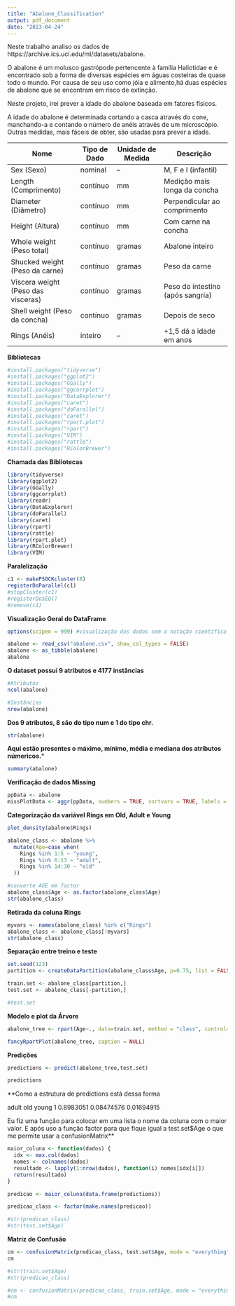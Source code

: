 ---
title: "Abalone_Classification"
output: pdf_document
date: "2023-04-24"
---

Neste trabalho analiso os dados de https://archive.ics.uci.edu/ml/datasets/abalone.

O abalone é um molusco gastrópode pertencente à família Haliotidae e é encontrado sob a forma de diversas espécies em águas costeiras de quase todo o mundo. Por causa de seu uso como jóia e alimento,há duas espécies de abalone que se encontram em risco de extinção.

Neste projeto, irei prever a idade do abalone baseada em fatores físicos.

A idade do abalone é determinada cortando a casca através do cone, manchando-a e contando o número de anéis através de um microscópio. Outras medidas, mais fáceis de obter, são usadas para prever a idade.

| Nome                           	  | Tipo de Dado      | Unidade de Medida      | Descrição                        |
|---------------------------------- |------------------	|----------------------- |---------------------------------	|
| Sex (Sexo)                        | nominal           |   --                   | M, F e I (infantil)              |
| Length (Comprimento)       	      | contínuo          | mm                     | Medição mais longa da concha     |
| Diameter (Diâmetro)      	        | contínuo          | mm                     | Perpendicular ao comprimento     | 
| Height (Altura)       	          | contínuo          | mm                     | Com carne na concha              |
| Whole weight (Peso total)      	  | contínuo          | gramas                 | Abalone inteiro                  |
| Shucked weight (Peso da carne)    | contínuo          | gramas                 | Peso da carne                    |
| Viscera weight (Peso das vísceras)| contínuo          | gramas                 | Peso do intestino (após sangria) |
| Shell weight (Peso da concha)     | contínuo          | gramas                 | Depois de seco                   |
| Rings (Anéis)          	          | inteiro           |   --                   | +1,5 dá a idade em anos          |


**Bibliotecas**

``` {r include=TRUE} 
#install.packages("tidyverse")
#install.packages("ggplot2")
#install.packages("GGally")
#install.packages("ggcorrplot")
#install.packages("DataExplorer")
#install.packages("caret")
#install.packages("doParallel")
#install.packages("caret")
#install.packages("rpart.plot")
#install.packages("rpart")
#install.packages("VIM")
#install.packages("rattle")
#install.packages("RColorBrewer")
```

**Chamada das Bibliotecas**
``` {r include=TRUE}    
library(tidyverse)
library(ggplot2)
library(GGally)
library(ggcorrplot)
library(readr)
library(DataExplorer)
library(doParallel)
library(caret)
library(rpart)
library(rattle)
library(rpart.plot)
library(RColorBrewer)
library(VIM)
```

**Paralelização**

``` {r}    
c1 <- makePSOCKcluster(8)
registerDoParallel(c1)
#stopCluster(c1)
#registerDoSEQ()
#remove(c1)
```


**Visualização Geral do DataFrame**

``` {r}
options(scipen = 999) #visualização dos dados sem a notação científica

abalone <- read_csv("abalone.csv", show_col_types = FALSE)
abalone <- as_tibble(abalone)
abalone
```

**O dataset possui 9 atributos e 4177 instâncias**

``` {r}
#Atributos
ncol(abalone)

#Instâncias
nrow(abalone) 

```

**Dos 9 atributos, 8 são do tipo num e 1 do tipo chr.**

```{r}
str(abalone) 
```
**Aqui estão presentes o máximo, mínimo, média e mediana dos atributos númericos.***

```{r}
summary(abalone)
```

**Verificação de dados Missing**

```{r}
ppData <- abalone
missPlotData <- aggr(ppData, numbers = TRUE, sortvars = TRUE, labels = names(ppData), cex.axis = 0.4, gap = 2)
```

**Categorização da variável Rings em Old, Adult e Young**

```{r}
plot_density(abalone$Rings)
```

```{r}
abalone_class <- abalone %>%
  mutate(Age=case_when(
    Rings %in% 1:5 ~ "young",
    Rings %in% 6:13 ~ "adult",
    Rings %in% 14:30 ~ "old"
  ))

#converte AGE em factor
abalone_class$Age <- as.factor(abalone_class$Age)
str(abalone_class)
```

**Retirada da coluna Rings**
```{r}
myvars <- names(abalone_class) %in% c("Rings") 
abalone_class <- abalone_class[!myvars]
str(abalone_class)
```

**Separação entre treino e teste** 
```{r}

set.seed(123)
partition <- createDataPartition(abalone_class$Age, p=0.75, list = FALSE)

train.set <- abalone_class[partition,]
test.set <- abalone_class[-partition,]

#test.set

```

**Modelo e plot da Árvore**

```{r}

abalone_tree <- rpart(Age~., data=train.set, method = "class", control=rpart.control(minsplit=60, minbucket=30, maxdepth=10))

fancyRpartPlot(abalone_tree, caption = NULL)

```

**Predições**

```{r}

predictions <- predict(abalone_tree,test.set)

predictions

``` 

**Como a estrutura de predictions está dessa forma 

adult        old      young
1    0.8983051 0.08474576 0.01694915

Eu fiz uma função para colocar em uma lista o nome da coluna com o maior valor. E após uso a função factor para que fique igual a test.set$Age o que me permite usar a confusionMatrix**

```{r}
maior_coluna <- function(dados) {
  idx <- max.col(dados)
  nomes <- colnames(dados)
  resultado <- lapply(1:nrow(dados), function(i) nomes[idx[i]])
  return(resultado)
}

predicao <- maior_coluna(data.frame(predictions))

predicao_class <- factor(make.names(predicao))

#str(predicao_class)
#str(test.set$Age)

``` 

**Matriz de Confusão**

```{r}

cm <- confusionMatrix(predicao_class, test.set$Age, mode = "everything")
cm

#str(train.set$Age)
#str(predicao_class)

#cm <- confusionMatrix(predicao_class, train.set$Age, mode = "everything")
#cm

```
